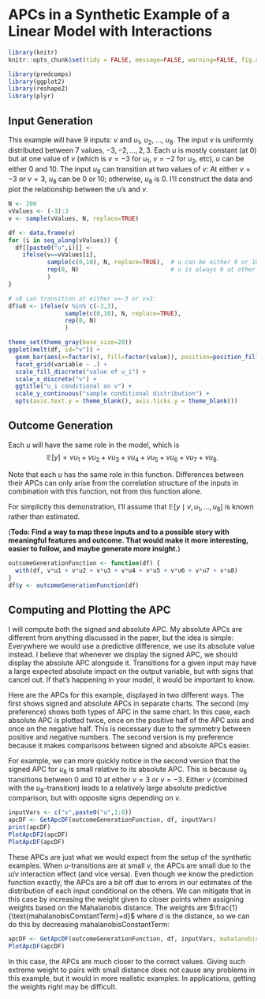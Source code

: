 # APCs in a Synthetic Example of a Linear Model with Interactions

```r
library(knitr)
knitr::opts_chunk$set(tidy = FALSE, message=FALSE, warning=FALSE, fig.align='center')
```

```r
library(predcomps)
library(ggplot2)
library(reshape2)
library(plyr)
```

## Input Generation

This example will have 9 inputs: $v$ and $u_1$, $u_2$, ..., $u_8$. The input $v$ is uniformly distributed between 7 values, $-3, -2, \ldots, 2, 3$. Each $u$ is mostly constant (at 0) but at one value of $v$ (which is $v=-3$ for $u_1$, $v=-2$ for $u_2$, etc), $u$ can be either $0$ and $10$. The input $u_8$ can transition at two values of $v$: At either $v=-3$ or $v=3$, $u_8$ can be $0$ or $10$; otherwise, $u_8$ is 0. I'll construct the data and plot the relationship between the $u$'s and $v$. 

```r
N <- 200
vValues <- (-3):3
v <- sample(vValues, N, replace=TRUE)

df <- data.frame(v)
for (i in seq_along(vValues)) {
  df[[paste0("u",i)]] <- 
    ifelse(v==vValues[i], 
           sample(c(0,10), N, replace=TRUE),  # u can be either 0 or 10 at one v value
           rep(0, N)                          # u is always 0 at other ones
           )
}

# u8 can transition at either v=-3 or v=3:
df$u8 <- ifelse(v %in% c(-3,3),
                sample(c(0,10), N, replace=TRUE), 
                rep(0, N)                         
                )
```

```r
theme_set(theme_gray(base_size=20))
ggplot(melt(df, id="v")) +
  geom_bar(aes(x=factor(v), fill=factor(value)), position=position_fill()) +
  facet_grid(variable ~ .) +
  scale_fill_discrete("value of u_i") + 
  scale_x_discrete("v") +
  ggtitle("u_i conditional on v") +
  scale_y_continuous("sample conditional distribution") + 
  opts(axis.text.y = theme_blank(), axis.ticks.y = theme_blank())
```

## Outcome Generation

Each $u$ will have the same role in the model, which is $$\mathbb{E}[y] = vu_1 + vu_2 + vu_3 + vu_4 + vu_5 + vu_6 + vu_7 + vu_8.$$ 

Note that each $u$ has the same role in this function. Differences between their APCs can only arise from the correlation structure of the inputs in combination with this function, not from this function alone.

For simplicity this demonstration, I'll assume that $\mathbb{E}[y \mid v, u_1, \ldots, u_8]$ is known rather than estimated.

(**Todo: Find a way to map these inputs and to a possible story with meaningful features and outcome. That would make it more interesting, easier to follow, and maybe generate more insight.**)

```r
outcomeGenerationFunction <- function(df) {
  with(df, v*u1 + v*u2 + v*u3 + v*u4 + v*u5 + v*u6 + v*u7 + v*u8)
}
df$y <- outcomeGenerationFunction(df)
```

## Computing and Plotting the APC

I will compute both the signed and absolute APC. My absolute APCs are different from anything discussed in the paper, but the idea is simple: Everywhere we would use a predictive difference, we use its absolute value instead. I believe that whenever we display the signed APC, we should display the absolute APC alongside it. Transitions for a given input may have a large expected absolute impact on the output variable, but with signs that cancel out. If that's happening in your model, it would be important to know.

Here are the APCs for this example, displayed in two different ways. The first shows signed and absolute APCs in separate charts. The second (my preference) shows both types of APC in the same chart. In this case, each absolute APC is plotted twice, once on the positive half of the APC axis and once on the negative half. This is necessary due to the symmetry between positive and negative numbers. The second version is my preference because it makes comparisons between signed and absolute APCs easier. 

For example, we can more quickly notice in the second version that the signed APC for $u_8$ is small relative to its absolute APC. This is because $u_8$ transitions between 0 and 10 at either $v=3$ or $v=-3$. Either $v$ (combined with the $u_8$-transition) leads to a relatively large absolute predictive comparison, but with opposite signs depending on $v$. 

```r
inputVars <- c("v",paste0("u",1:8))
apcDF <- GetApcDF(outcomeGenerationFunction, df, inputVars)
print(apcDF)
PlotApcDF2(apcDF)
PlotApcDF(apcDF)

```

These APCs are just what we would expect from the setup of the synthetic examples. When $u$-transitions are at small $v$, the APCs are small due to the $u$/$v$ interaction effect (and vice versa). Even though we know the prediction function exactly, the APCs are a bit off due to errors in our estimates of the distribution of each input conditional on the others. We can mitigate that in this case by increasing the weight given to closer points when assigning weights based on the Mahalanobis distance. The weights are $\frac{1}{\text{mahalanobisConstantTerm}+d}$ where $d$ is the distance, so we can do this by decreasing $\text{mahalanobisConstantTerm}$:

```r
apcDF <- GetApcDF(outcomeGenerationFunction, df, inputVars, mahalanobisConstantTerm=.01)
PlotApcDF(apcDF)
```

In this case, the APCs are much closer to the correct values. Giving such extreme weight to pairs with small distance does not cause any problems in this example, but it would in more realistic examples. In applications, getting the weights right may be difficult.



